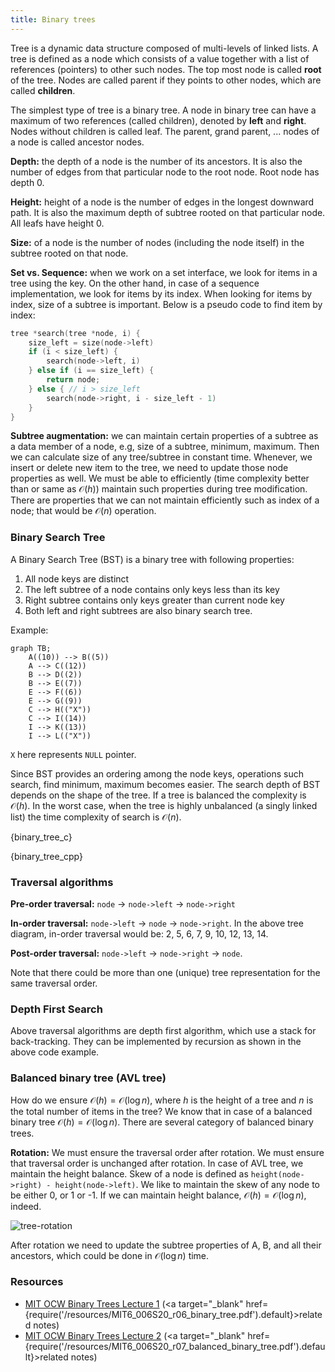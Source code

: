 ```yaml
---
title: Binary trees
---
```


Tree is a dynamic data structure composed of multi-levels of linked lists. A
tree is defined as a node which consists of a value together with a list of
references (pointers) to other such nodes. The top most node is called **root**
of the tree. Nodes are called parent if they points to other nodes, which are
called **children**.

The simplest type of tree is a binary tree. A node in binary tree can have a
maximum of two references (called children), denoted by **left** and **right**.
Nodes without children is called leaf. The parent, grand parent, ... nodes of a
node is called ancestor nodes.

**Depth:** the depth of a node is the number of its ancestors. It is also the
number of edges from that particular node to the root node. Root node has depth
0.

**Height:** height of a node is the number of edges in the longest downward
path. It is also the maximum depth of subtree rooted on that particular node.
All leafs have height 0.

**Size:** of a node is the number of nodes (including the node itself) in the
subtree rooted on that node.

**Set vs. Sequence:** when we work on a set interface, we look for items in a
tree using the key. On the other hand, in case of a sequence implementation, we
look for items by its index. When looking for items by index, size of a subtree
is important. Below is a pseudo code to find item by index:

```c
tree *search(tree *node, i) {
    size_left = size(node->left)
    if (i < size_left) {
        search(node->left, i)
    } else if (i == size_left) {
        return node;
    } else { // i > size_left
        search(node->right, i - size_left - 1)
    }
}
```

**Subtree augmentation:** we can maintain certain properties of a subtree as a
data member of a node, e.g, size of a subtree, minimum, maximum. Then we can
calculate size of any tree/subtree in constant time. Whenever, we insert or
delete new item to the tree, we need to update those node properties as well. We
must be able to efficiently (time complexity better than or same as
$\mathcal{O}(h)$) maintain such properties during tree modification. There are
properties that we can not maintain efficiently such as index of a node; that
would be $\mathcal{O}(n)$ operation.

### Binary Search Tree

A Binary Search Tree (BST) is a binary tree with following properties:
1. All node keys are distinct
2. The left subtree of a node contains only keys less than its key
3. Right subtree contains only keys greater than current node key
4. Both left and right subtrees are also binary search tree.

Example:

```mermaid
graph TB;
    A((10)) --> B((5))
    A --> C((12))
    B --> D((2))
    B --> E((7))
    E --> F((6))
    E --> G((9))
    C --> H(("X"))
    C --> I((14))
    I --> K((13))
    I --> L(("X"))
```

`X` here represents `NULL` pointer.

Since BST provides an ordering among the node keys, operations such search,
find minimum, maximum becomes easier. The search depth of BST depends on the
shape of the tree. If a tree is balanced the complexity is
$\mathcal{O}(h)$. In the worst case, when the tree is highly unbalanced (a
singly linked list) the time complexity of search is $\mathcal{O}(n)$.


<Tabs groupId="language">

<TabItem value="C">


<CodeBlock language="c" title="src/c/data-structure/binary-tree.c" showLineNumbers>{binary_tree_c}</CodeBlock>

</TabItem>

<TabItem value="C++">


<CodeBlock language="cpp" title="src/cpp/data-structure/binary-tree.cpp" showLineNumbers>{binary_tree_cpp}</CodeBlock>

</TabItem>
</Tabs>

### Traversal algorithms

**Pre-order traversal:** `node` → `node->left` → `node->right`

**In-order traversal:** `node->left` → `node` → `node->right`. In the above tree
diagram, in-order traversal would be: 2, 5, 6, 7, 9, 10, 12, 13, 14.

**Post-order traversal:** `node->left` → `node->right` → `node`.

Note that there could be more than one (unique) tree representation for the same
traversal order.

### Depth First Search

Above traversal algorithms are depth first algorithm, which use a stack for
back-tracking. They can be implemented by recursion as shown in the above code
example.

### Balanced binary tree (AVL tree)

How do we ensure $\mathcal{O}(h) = \mathcal{O}(\log n)$, where $h$ is the height
of a tree and $n$ is the total number of items in the tree? We know that in case
of a balanced binary tree $\mathcal{O}(h) = \mathcal{O}(\log n)$. There are
several category of balanced binary trees.

**Rotation:** We must ensure the traversal order after rotation. We must ensure
that traversal order is unchanged after rotation. In case of AVL tree, we
maintain the height balance. Skew of a node is defined as
`height(node->right) - height(node->left)`. We like to maintain the skew of
any node to be either 0, or 1 or -1. If we can maintain height balance,
$\mathcal{O}(h) = \mathcal{O}(\log n)$, indeed.

<picture>
  <source type="image/webp" srcSet={require("/img/tree-rotation.webp").default} />
  <img src={require("/img/tree-rotation.png").default} alt="tree-rotation" />
</picture>

After rotation we need to update the subtree properties of A, B, and all their
ancestors, which could be done in $\mathcal{O}(\log n)$ time.

### Resources

- [MIT OCW Binary Trees Lecture 1](https://www.youtube.com/watch?v=76dhtgZt38A&list=PLUl4u3cNGP63EdVPNLG3ToM6LaEUuStEY&index=9) (<a target="_blank" href={require('/resources/MIT6_006S20_r06_binary_tree.pdf').default}>related notes</a>)
- [MIT OCW Binary Trees Lecture 2](https://www.youtube.com/watch?v=U1JYwHcFfso&list=PLUl4u3cNGP63EdVPNLG3ToM6LaEUuStEY&index=11) (<a target="_blank" href={require('/resources/MIT6_006S20_r07_balanced_binary_tree.pdf').default}>related notes</a>)
